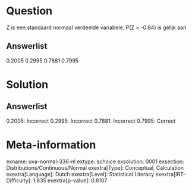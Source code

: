 Question
========

Z is een standaard normaal verdeelde variabele. P(Z \> -0.84) is gelijk
aan

Answerlist
----------

0.2005
0.2995
0.7881
0.7995

Solution
========

Answerlist
----------

0.2005: Incorrect
0.2995: Incorrect
0.7881: Incorrect
0.7995: Correct

Meta-information
================
exname: uva-normal-336-nl
extype: schoice
exsolution: 0001
exsection: Distributions/Continuous/Normal
exextra[Type]: Conceptual, Calculation
exextra[Language]: Dutch
exextra[Level]: Statistical Literacy
exextra[IRT-Difficulty]: 1.835
exextra[p-value]: 0.8107
